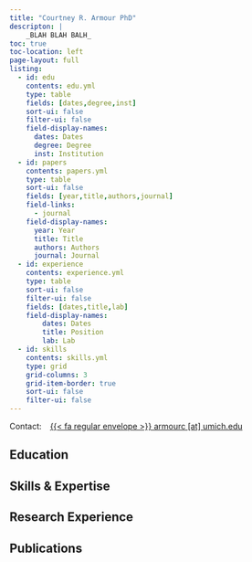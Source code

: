 ```yaml
---
title: "Courtney R. Armour PhD"
descripton: | 
    _BLAH BLAH BALH_
toc: true
toc-location: left
page-layout: full
listing:
  - id: edu
    contents: edu.yml
    type: table
    fields: [dates,degree,inst]
    sort-ui: false
    filter-ui: false
    field-display-names:
      dates: Dates
      degree: Degree
      inst: Institution
  - id: papers
    contents: papers.yml
    type: table
    sort-ui: false
    fields: [year,title,authors,journal]
    field-links: 
      - journal
    field-display-names: 
      year: Year
      title: Title
      authors: Authors
      journal: Journal
  - id: experience
    contents: experience.yml
    type: table
    sort-ui: false
    filter-ui: false
    fields: [dates,title,lab]
    field-display-names:
        dates: Dates
        title: Position
        lab: Lab
  - id: skills
    contents: skills.yml
    type: grid
    grid-columns: 3
    grid-item-border: true
    sort-ui: false
    filter-ui: false
---
```


Contact:  &ensp;
[{{< fa regular envelope >}} armourc [at] umich.edu](mailto:armourc@umich.edu)

## Education

:::{#edu}
:::

## Skills & Expertise
:::{#skills}
:::

## Research Experience
:::{#experience}
:::

## Publications

:::{#papers}
:::
